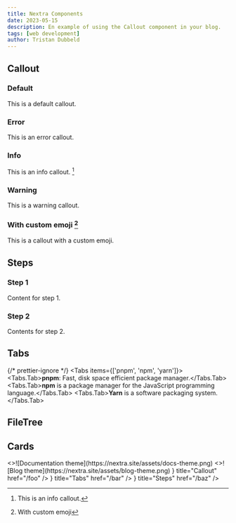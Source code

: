 ```yaml
---
title: Nextra Components
date: 2023-05-15
description: En example of using the Callout component in your blog.
tags: [web development]
author: Tristan Dubbeld
---
```



## Callout

### Default

<Callout>This is a default callout.</Callout>

### Error

<Callout type="error">This is an error callout.</Callout>

### Info

<Callout type="info">This is an info callout. [^2]</Callout>

### Warning

<Callout type="warning">This is a warning callout.</Callout>

### With custom emoji [^1]

<Callout emoji="🚀">This is a callout with a custom emoji.</Callout>

## Steps

<Steps>

### Step 1

Content for step 1.

### Step 2

Contents for step 2.

</Steps>

## Tabs

{/* prettier-ignore */}
<Tabs items={['pnpm', 'npm', 'yarn']}>
  <Tabs.Tab>**pnpm**: Fast, disk space efficient package manager.</Tabs.Tab>
  <Tabs.Tab>**npm** is a package manager for the JavaScript programming language.</Tabs.Tab>
  <Tabs.Tab>**Yarn** is a software packaging system.</Tabs.Tab>
</Tabs>

## FileTree

<FileTree>
  <FileTree.Folder name="pages" defaultOpen>
    <FileTree.Folder name="fruits" defaultOpen>
      <FileTree.File name="_meta.json" />
      <FileTree.File name="apple.mdx" />
      <FileTree.File name="banana.mdx" />
    </FileTree.Folder>
    <FileTree.File name="_meta.json" />
    <FileTree.File name="about.mdx" />
    <FileTree.File name="contact.mdx" />
    <FileTree.File name="index.mdx" />
  </FileTree.Folder>
</FileTree>

<FileTree>
  <FileTree.Folder name="users-service" defaultOpen>
    <FileTree.File name="schema.graphql" />
  </FileTree.Folder>
  <FileTree.Folder name="posts-service" defaultOpen>
    <FileTree.File name="schema.graphql" />
  </FileTree.Folder>
</FileTree>

## Cards

<Cards num={2}>
  <Cards.Card
    image
    arrow
    title="Documentation theme"
    href="/docs/docs-theme/start"
  >
    <>![Documentation theme](https://nextra.site/assets/docs-theme.png)</>
  </Cards.Card>
  <Cards.Card image arrow title="Blog theme" href="/docs/blog-theme/start">
    <>![Blog theme](https://nextra.site/assets/blog-theme.png)</>
  </Cards.Card>
</Cards>

<Cards>
  <Cards.Card icon={<CopyIcon />} title="Callout" href="/foo" />
  <Cards.Card icon={<GitHubIcon />} title="Tabs" href="/bar" />
  <Cards.Card icon={<MenuIcon />} title="Steps" href="/baz" />
</Cards>

[^1]: With custom emoji

[^2]: This is an info callout.
